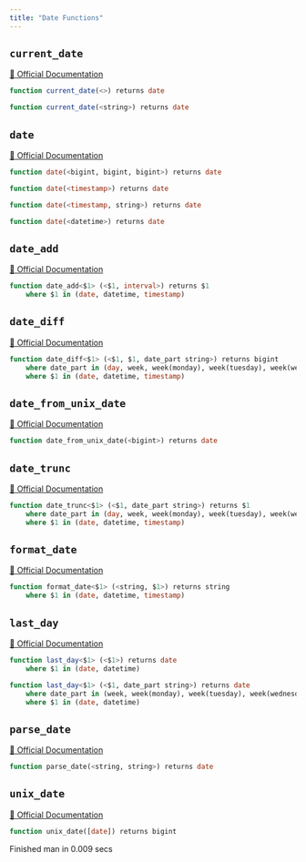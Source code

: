 ```yaml
---
title: "Date Functions"
---
```


## `current_date`
[🔗 Official Documentation](https://cloud.google.com/bigquery/docs/reference/standard-sql/date_functions#current_date)

```sql
function current_date(<>) returns date
```


```sql
function current_date(<string>) returns date
```


## `date`
[🔗 Official Documentation](https://cloud.google.com/bigquery/docs/reference/standard-sql/date_functions#date)

```sql
function date(<bigint, bigint, bigint>) returns date
```


```sql
function date(<timestamp>) returns date
```


```sql
function date(<timestamp, string>) returns date
```


```sql
function date(<datetime>) returns date
```


## `date_add`
[🔗 Official Documentation](https://cloud.google.com/bigquery/docs/reference/standard-sql/date_functions#date_add)

```sql
function date_add<$1> (<$1, interval>) returns $1
	where $1 in (date, datetime, timestamp)
```


## `date_diff`
[🔗 Official Documentation](https://cloud.google.com/bigquery/docs/reference/standard-sql/date_functions#date_diff)

```sql
function date_diff<$1> (<$1, $1, date_part string>) returns bigint
	where date_part in (day, week, week(monday), week(tuesday), week(wednesday), week(thursday), week(friday), week(saturday), week(sunday), isoweek, month, quarter, year, isoyear)
	where $1 in (date, datetime, timestamp)
```


## `date_from_unix_date`
[🔗 Official Documentation](https://cloud.google.com/bigquery/docs/reference/standard-sql/date_functions#date_from_unix_date)

```sql
function date_from_unix_date(<bigint>) returns date
```


## `date_trunc`
[🔗 Official Documentation](https://cloud.google.com/bigquery/docs/reference/standard-sql/date_functions#date_trunc)

```sql
function date_trunc<$1> (<$1, date_part string>) returns $1
	where date_part in (day, week, week(monday), week(tuesday), week(wednesday), week(thursday), week(friday), week(saturday), week(sunday), isoweek, month, quarter, year, isoyear)
	where $1 in (date, datetime, timestamp)
```


## `format_date`
[🔗 Official Documentation](https://cloud.google.com/bigquery/docs/reference/standard-sql/date_functions#format_date)

```sql
function format_date<$1> (<string, $1>) returns string
	where $1 in (date, datetime, timestamp)
```


## `last_day`
[🔗 Official Documentation](https://cloud.google.com/bigquery/docs/reference/standard-sql/date_functions#last_day)

```sql
function last_day<$1> (<$1>) returns date
	where $1 in (date, datetime)
```


```sql
function last_day<$1> (<$1, date_part string>) returns date
	where date_part in (week, week(monday), week(tuesday), week(wednesday), week(thursday), week(friday), week(saturday), week(sunday), isoweek, month, quarter, year, isoyear)
	where $1 in (date, datetime)
```


## `parse_date`
[🔗 Official Documentation](https://cloud.google.com/bigquery/docs/reference/standard-sql/date_functions#parse_date)

```sql
function parse_date(<string, string>) returns date
```


## `unix_date`
[🔗 Official Documentation](https://cloud.google.com/bigquery/docs/reference/standard-sql/date_functions#unix_date)

```sql
function unix_date([date]) returns bigint
```


   Finished man in 0.009 secs

